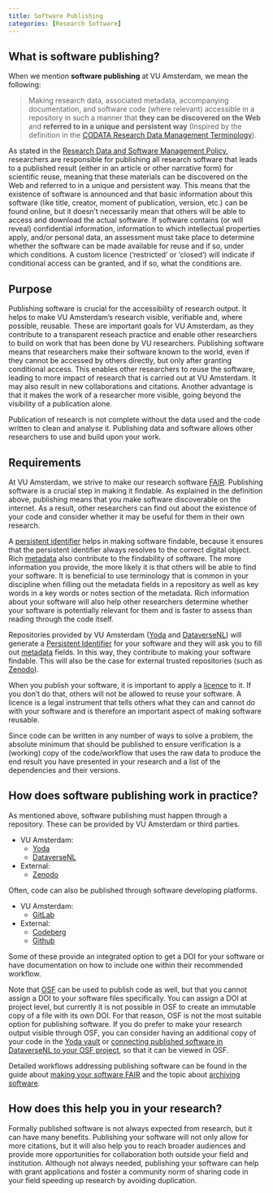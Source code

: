 ```yaml
---
title: Software Publishing
categories: [Research Software]
---
```


## What is software publishing?

When we mention **software publishing** at VU Amsterdam, we mean the following:

> Making research data, associated metadata, accompanying documentation, and software code (where relevant) accessible in a repository in such a manner that **they can be discovered on the Web** and **referred to in a unique and persistent way** (Inspired by the definition in the [CODATA Research Data Management Terminology](http://vocabs.ardc.edu.au/repository/api/lda/codata/codata-research-data-management-terminology/v001/resource?uri=https%3A%2F%2Fterms.codata.org%2Frdmt%2Fdata-publication)).

As stated in the [Research Data and Software Management Policy](../topics/research-data-and-software-management-policy.qmd), researchers are responsible for publishing all research software that leads to a published result (either in an article or other narrative form) for scientific reuse, meaning that these materials can be discovered on the Web and referred to in a unique and persistent way. This means that the existence of software is announced and that basic information about this software (like title, creator, moment of publication, version, etc.) can be found online, but it doesn't necessarily mean that others will be able to access and download the actual software. If software contains (or will reveal) confidential information, information to which intellectual properties apply, and/or personal data, an assessment must take place to determine whether the software can be made available for reuse and if so, under which conditions. A custom licence ('restricted' or 'closed') will indicate if conditional access can be granted, and if so, what the conditions are. 

## Purpose

Publishing software is crucial for the accessibility of research output. It helps to make VU Amsterdam's research visible, verifiable and, where possible, reusable. These are important goals for VU Amsterdam, as they contribute to a transparent reseach practice and enable other researchers to build on work that has been done by VU researchers. Publishing software means that researchers make their software known to the world, even if they cannot be accessed by others directly, but only after granting conditional access. This enables other researchers to reuse the software, leading to more impact of research that is carried out at VU Amsterdam. It may also result in new collaborations and citations. Another advantage is that it makes the work of a researcher more visible, going beyond the visibility of a publication alone.

Publication of research is not complete without the data used and the code written to clean and analyse it. Publishing data and software allows other researchers to use and build upon your work.

## Requirements

At VU Amsterdam, we strive to make our research software [FAIR](../topics/fair-principles.qmd). Publishing software is a crucial step in making it findable. As explained in the definition above, publishing means that you make software discoverable on the internet. As a result, other researchers can find out about the existence of your code and consider whether it may be useful for them in their own research.

A [persistent identifier](../topics/persistent-identifier.qmd) helps in making software findable, because it ensures that the persistent identifier always resolves to the correct digital object. Rich [metadata](../topics/metadata.qmd) also contribute to the findability of software. The more information you provide, the more likely it is that others will be able to find your software. It is beneficial to use terminology that is common in your discipline when filling out the metadata fields in a repository as well as key words in a key words or notes section of the metadata. Rich information about your software will also help other researchers determine whether your software is potentially relevant for them and is faster to assess than reading through the code itself.

Repositories provided by VU Amsterdam ([Yoda](../topics/yoda.qmd) and [DataverseNL](../topics/dataversenl.qmd)) will generate a [Persistent Identifier](../topics/persistent-identifier.qmd) for your software and they will ask you to fill out [metadata](../topics/metadata.qmd) fields. In this way, they contribute to making your software findable. This will also be the case for external trusted repositories (such as [Zenodo](https://zenodo.org/)).

When you publish your software, it is important to apply a [licence](../topics/software-licensing.qmd) to it. If you don't do that, others will not be allowed to reuse your software. A licence is a legal instrument that tells others what they can and cannot do with your software and is therefore an important aspect of making software reusable.

Since code can be written in any number of ways to solve a problem, the absolute minimum that should be published to ensure verification is a (working) copy of the code/workflow that uses the raw data to produce the end result you have presented in your research and a list of the dependencies and their versions.

## How does software publishing work in practice?

As mentioned above, software publishing must happen through a repository. These can be provided by VU Amsterdam or third parties.

* VU Amsterdam:
    * [Yoda](../topics/yoda.qmd)
    * [DataverseNL](../topics/dataversenl.qmd)
* External:
    * [Zenodo](https://zenodo.org/)

Often, code can also be published through software developing platforms.

* VU Amsterdam:
    * [GitLab](https://git.vu.nl/)
* External:
    * [Codeberg](https://codeberg.org/)
    * [Github](https://github.com)

Some of these provide an integrated option to get a DOI for your software or have documentation on how to include one within their recommended workflow.

Note that [OSF](../topics/osf.qmd) can be used to publish code as well, but that you cannot assign a DOI to your software files specifically. You can assign a DOI at project level, but currently it is not possible in OSF to create an immutable copy of a file with its own DOI. For that reason, OSF is not the most suitable option for publishing software. If you do prefer to make your research output visible through OSF, you can consider having an additional copy of your code in the [Yoda vault](../manuals/yoda/yoda_portal/yoda_workflow_vault_archiving.qmd) or [connecting published software in DataverseNL to your OSF project](https://osf.io/w2sme), so that it can be viewed in OSF.

Detailed workflows addressing publishing software can be found in the guide about [making your software FAIR](../guides/publishing-fair-software.qmd) and the topic about [archiving software](../topics/software-archiving.qmd).

## How does this help you in your research?

Formally published software is not always expected from research, but it can have many benefits. Publishing your software will not only allow for more citations, but it will also help you to reach broader audiences and provide more opportunities for collaboration both outside your field and institution. Although not always needed, publishing your software can help with grant applications and foster a community norm of sharing code in your field speeding up research by avoiding duplication.
